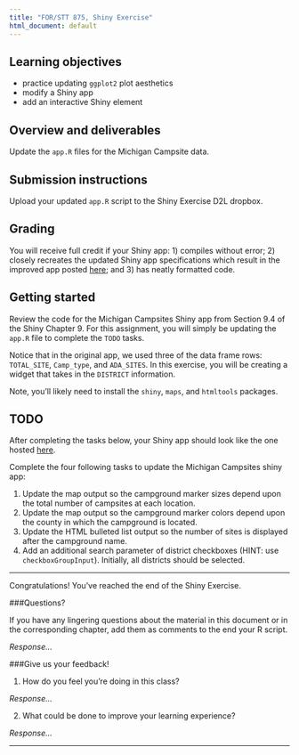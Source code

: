 ```yaml
---
title: "FOR/STT 875, Shiny Exercise"
html_document: default
---
```


## Learning objectives
  + practice updating `ggplot2` plot aesthetics
  + modify a Shiny app 
  + add an interactive Shiny element
  
## Overview and deliverables
Update the `app.R` files for the Michigan Campsite data.

## Submission instructions
Upload your updated `app.R` script to the Shiny Exercise D2L dropbox. 

## Grading
You will receive full credit if your Shiny app: 1) compiles without error; 2) closely recreates the updated Shiny app specifications which result in the improved app posted [here](http://msu.edu/~finleya/data/exercise_12_shiny/); and 3) has neatly formatted code. 

## Getting started
Review the code for the Michigan Campsites Shiny app from Section 9.4 of the Shiny Chapter 9. For this assignment, you will simply be updating the `app.R` file to complete the `TODO` tasks.

Notice that in the original app, we used three of the data frame rows: `TOTAL_SITE`, `Camp_type`, and `ADA_SITES`. In this exercise, you will be creating a widget that takes in the `DISTRICT` information.

Note, you'll likely need to install the `shiny`, `maps`, and `htmltools` packages.

## TODO
After completing the tasks below, your Shiny app should look like the one hosted [here](http://blue.for.msu.edu:443/exercise_12_shiny/).

Complete the four following tasks to update the Michigan Campsites shiny app:

  1. Update the map output so the campground marker sizes depend upon the total number of campsites at each location.
  2. Update the map output so the campground marker colors depend upon the county in which the campground is located.
  3. Update the HTML bulleted list output so the number of sites is displayed after the campground name.
  4. Add an additional search parameter of district checkboxes (HINT: use `checkboxGroupInput`). Initially, all districts should be selected.

********

Congratulations! You've reached the end of the Shiny Exercise.

###Questions?

If you have any lingering questions about the material in this document or in the corresponding chapter, add them as comments to the end your R script.

*Response...*


###Give us your feedback!

1.  How do you feel you're doing in this class?

*Response...*

2.  What could be done to improve your learning experience?

*Response...*

*********
